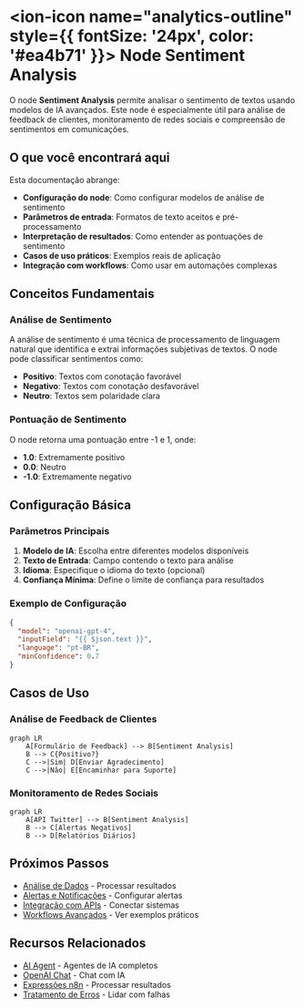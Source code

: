 # <ion-icon name="analytics-outline" style={{ fontSize: '24px', color: '#ea4b71' }}></ion-icon> Node Sentiment Analysis

O node **Sentiment Analysis** permite analisar o sentimento de textos usando modelos de IA avançados. Este node é especialmente útil para análise de feedback de clientes, monitoramento de redes sociais e compreensão de sentimentos em comunicações.

## O que você encontrará aqui

Esta documentação abrange:

- **Configuração do node**: Como configurar modelos de análise de sentimento
- **Parâmetros de entrada**: Formatos de texto aceitos e pré-processamento
- **Interpretação de resultados**: Como entender as pontuações de sentimento
- **Casos de uso práticos**: Exemplos reais de aplicação
- **Integração com workflows**: Como usar em automações complexas

## Conceitos Fundamentais

### Análise de Sentimento

A análise de sentimento é uma técnica de processamento de linguagem natural que identifica e extrai informações subjetivas de textos. O node pode classificar sentimentos como:

- **Positivo**: Textos com conotação favorável
- **Negativo**: Textos com conotação desfavorável  
- **Neutro**: Textos sem polaridade clara

### Pontuação de Sentimento

O node retorna uma pontuação entre -1 e 1, onde:
- **1.0**: Extremamente positivo
- **0.0**: Neutro
- **-1.0**: Extremamente negativo

## Configuração Básica

### Parâmetros Principais

1. **Modelo de IA**: Escolha entre diferentes modelos disponíveis
2. **Texto de Entrada**: Campo contendo o texto para análise
3. **Idioma**: Especifique o idioma do texto (opcional)
4. **Confiança Mínima**: Define o limite de confiança para resultados

### Exemplo de Configuração

```json
{
  "model": "openai-gpt-4",
  "inputField": "{{ $json.text }}",
  "language": "pt-BR",
  "minConfidence": 0.7
}
```

## Casos de Uso

### Análise de Feedback de Clientes

```mermaid
graph LR
    A[Formulário de Feedback] --> B[Sentiment Analysis]
    B --> C{Positivo?}
    C -->|Sim| D[Enviar Agradecimento]
    C -->|Não| E[Encaminhar para Suporte]
```

### Monitoramento de Redes Sociais

```mermaid
graph LR
    A[API Twitter] --> B[Sentiment Analysis]
    B --> C[Alertas Negativos]
    B --> D[Relatórios Diários]
```

## Próximos Passos

- [Análise de Dados](/logica-e-dados/data/agregacoes-estatisticas) - Processar resultados
- [Alertas e Notificações](/usando-n8n/monitoring/configurar-alertas) - Configurar alertas
- [Integração com APIs](/integracoes/builtin-nodes/http-requests/http-request) - Conectar sistemas
- [Workflows Avançados](/advanced-ai/exemplos-casos/classificacao-dados) - Ver exemplos práticos

## Recursos Relacionados

- [AI Agent](/advanced-ai/nodes-ia/ai-agent) - Agentes de IA completos
- [OpenAI Chat](/advanced-ai/nodes-ia/openai-chat) - Chat com IA
- [Expressões n8n](/logica-e-dados/expressoes) - Processar resultados
- [Tratamento de Erros](/logica-e-dados/flow-logic/error-handling) - Lidar com falhas 